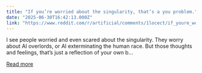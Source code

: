 ```yaml
---
title: "If you’re worried about the singularity, that’s a you problem."
date: "2025-06-30T16:42:13.000Z"
link: "https://www.reddit.com/r/artificial/comments/1locect/if_youre_worried_about_the_singularity_thats_a/"
---
```


I see people worried and even scared about the singularity.
 They worry about AI overlords, or AI exterminating the human race.
 But those thoughts and feelings, that’s just a reflection of your own b...

[Read more](https://www.reddit.com/r/artificial/comments/1locect/if_youre_worried_about_the_singularity_thats_a/)
